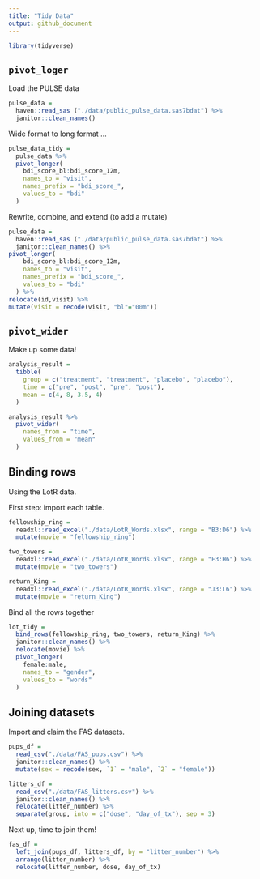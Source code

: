 ```yaml
---
title: "Tidy Data"
output: github_document
---
```


```r
library(tidyverse)
```

## `pivot_loger`

Load the PULSE data

```r
pulse_data = 
  haven::read_sas ("./data/public_pulse_data.sas7bdat") %>% 
  janitor::clean_names()
```

Wide format to long format ...

```r
pulse_data_tidy = 
  pulse_data %>% 
  pivot_longer(
    bdi_score_bl:bdi_score_12m,
    names_to = "visit",
    names_prefix = "bdi_score_",
    values_to = "bdi"
  )
```

Rewrite, combine, and extend (to add a mutate)

```r
pulse_data = 
  haven::read_sas ("./data/public_pulse_data.sas7bdat") %>% 
  janitor::clean_names() %>% 
pivot_longer(
    bdi_score_bl:bdi_score_12m,
    names_to = "visit",
    names_prefix = "bdi_score_",
    values_to = "bdi"
  ) %>% 
relocate(id,visit) %>% 
mutate(visit = recode(visit, "bl"="00m"))
```

## `pivot_wider`

Make up some data!

```r
analysis_result = 
  tibble(
    group = c("treatment", "treatment", "placebo", "placebo"),
    time = c("pre", "post", "pre", "post"),
    mean = c(4, 8, 3.5, 4)
  )

analysis_result %>% 
  pivot_wider(
    names_from = "time",
    values_from = "mean"
  )
```

## Binding rows

Using the LotR data.

First step: import each table.

```r
fellowship_ring =
  readxl::read_excel("./data/LotR_Words.xlsx", range = "B3:D6") %>% 
  mutate(movie = "fellowship_ring")

two_towers =
  readxl::read_excel("./data/LotR_Words.xlsx", range = "F3:H6") %>% 
  mutate(movie = "two_towers")

return_King =
  readxl::read_excel("./data/LotR_Words.xlsx", range = "J3:L6") %>% 
  mutate(movie = "return_King")
```

Bind all the rows together

```r
lot_tidy = 
  bind_rows(fellowship_ring, two_towers, return_King) %>% 
  janitor::clean_names() %>% 
  relocate(movie) %>% 
  pivot_longer(
    female:male,
    names_to = "gender",
    values_to = "words"
  )
```

## Joining datasets

Import and claim the FAS datasets.

```r
pups_df = 
  read_csv("./data/FAS_pups.csv") %>% 
  janitor::clean_names() %>% 
  mutate(sex = recode(sex, `1` = "male", `2` = "female"))

litters_df = 
  read_csv("./data/FAS_litters.csv") %>% 
  janitor::clean_names() %>% 
  relocate(litter_number) %>% 
  separate(group, into = c("dose", "day_of_tx"), sep = 3)
```

Next up, time to join them!

```r
fas_df = 
  left_join(pups_df, litters_df, by = "litter_number") %>% 
  arrange(litter_number) %>% 
  relocate(litter_number, dose, day_of_tx)
```

